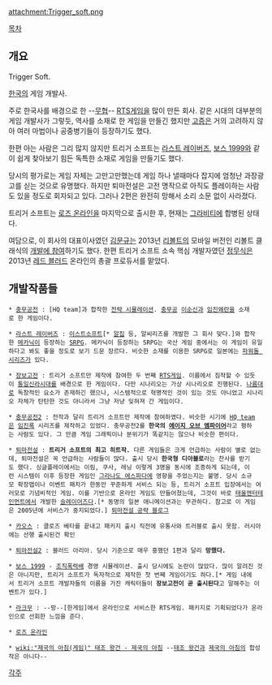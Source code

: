 attachment:Trigger_soft.png

[[목차]]

== 개요 ==

Trigger Soft.

[[한국]]의 게임 개발사.

주로 한국사를 배경으로 한 --[[무협]]-- [[RTS]]게임을 많이 만든 회사. 같은 시대의 대부분의 게임 개발사가 그렇듯, 역사를 소재로 한 게임을 만들긴 했지만 [[고증]]은 거의 고려하지 않아 여러 마법이나 공중병기들이 등장하기도 했다.

한편 아는 사람은 그리 많지 않지만 트리거 소프트는 [[라스트 레이버즈]], [[보스 1999]]와 같이 쉽게 찾아보기 힘든 독특한 소재로 게임을 만들기도 했다.

당시의 평가로는 게임 자체는 고만고만했는데 게임 하나 낼때마다 잡지에 엄청난 과장광고를 싣는 것으로 유명했다. 하지만 퇴마전설은 고전 명작으로 아직도 플레이하는 사람도 있을 정도로 회자되고 있다. 그러나 2편은 완전히 망해서 소리 소문 없이 사라졌다.

트리거 소프트는 [[로즈 온라인]]을 마지막으로 출시한 후, 현재는 [[그라비티]]에 합병된 상태다.

여담으로, 이 회사의 대표이사였던 [[김문규]]는 2013년 [[리볼트]]의 모바일 버전인 리볼트 클래식의 [http://www.hankyung.com/news/app/newsview.php?aid=201210098961v 개발에 참여]하기도 했다. 한편 트리거 소프트 소속 핵심 개발자였던 [[정무식]]은 2013년 [[레드 블러드]] 온라인의 총괄 프로듀서를 맡았다.
== 개발작품들 ==

 * [[충무공전]] : [HQ team]과 합작한 [[전략 시뮬레이션]]. [[충무공]] [[이순신]]과 [[임진왜란]]을 소재로 한 게임이다.

 * [[라스트 레이버즈]] : [[이스트소프트]][* [[알집]] 등, 알씨리즈를 개발한 그 회사 맞다.]와 합작한 [[메카닉]]이 등장하는 [[SRPG]]. 메카닉이 등장하는 SRPG는 국산 게임 중에서는 이 게임이 유일하다고 봐도 좋을 정도로 보기 드문 장르다. 비슷한 소재를 이용한 SRPG로 일본에는 [[파워돌 시리즈]]가 있다.

 * [[장보고전]] : 트리거 소프트만 제작에 참여한 두 번째 [[RTS]]게임. 이름에서 짐작할 수 있듯이 [[통일신라시대]]를 배경으로 한 게임이다. 다만 시나리오는 가상 시나리오로 진행된다. [[나름]]대로 독창적인 요소가 존재하긴 했으나, 시스템적으로 혁명적인 것이 있는 것도 아니었고 시나리오 자체가 탄탄한 것도 아니라서 그냥 저냥 잊혀져 간 게임이다.

 * [[충무공전2]] : 전작과 달리 트리거 소프트만 제작에 참여하였다. 비슷한 시기에 [[HQ team]]은 [[임진록]] 시리즈를 제작하고 있었다. 충무공전2를 '''한국의 [[에이지 오브 엠파이어]]'''라고 평하는 사람도 있다. 그 만큼 게임 그래픽이나 분위기가 똑같지는 않으나 비슷한 편이다.

 * [[퇴마전설]] : '''트리거 소프트의 최고 히트작.''' 다른 게임들은 크게 언급하는 사람이 별로 없는데, 퇴마전설은 꼭 언급하는 사람들이 많다. 출시 당시 '''한국형 디아블로'''라는 찬사를 받기도 했다. 싱글플레이에서는 이림, 쿠사, 레닝 이렇게 3명을 동시에 조종하게 되는데, 이런 시스템이 이후 등장한 게임인 [[그라나도 에스파다]]에 영향을 주었는지는 불명. 당시 소규모 확장맵이나 이벤트 패치가 한동안 꾸준하게 서비스 되는 등, 트리거 소프트 입장에서는 여러모로 기념비적인 게임. 이를 기반으로 온라인 게임도 만들어졌는데, 그것이 바로 [[태울엔터테인먼트]]에서 개발한 [[슬레이어즈]]다.[* 동명의 일본 애니메이션과는 무관하다. 참고로 이 게임은 2005년에 서비스가 중지되었다.] [http://cbg1015.blog.me/50032893474 퇴마전설 공략 블로그]

 * [[카오스]] : 클로즈 베타를 끝내고 패키지 출시 직전에 유통사와 트러블로 출시 못함. 러시아에는 선행 출시된건 확인

 * [[퇴마전설2]] : 블러드 아리아. 당시 기준으로 매우 흥했던 1편과 달리 '''망했다.'''

 * [[보스 1999]] - [[조직폭력배]] 경영 시뮬레이션. 출시 당시에도 논란이 많았다. 많이 알려진 것은 아니지만, 트리거 소프트가 독자적으로 제작한 첫 번째 게임이기도 하다.[* 게임 내에서 트리거 소프트 개발자들의 이름을 가진 캐릭터들이 '''장보고전이 곧 출시된다'''고 말해주는 이벤트가 있다.]

 * [[라크무]] : --망--[한게임]에서 온라인으로 서비스한 RTS게임. 패키지로 기획되었다가 온라인으로 선회한 느낌을 준다.

 * [[로즈 온라인]]

 * [[wiki:"제국의 아침(게임)" 태조 왕건 - 제국의 아침]] --[[태조 왕건]]과 [[제국의 아침]]의 합성작은 아니다--

[[각주]]
